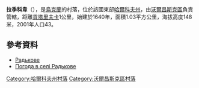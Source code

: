 {{coord|50|5|27|N|36|58|57|E|scale:100000_region:UA|display=title}}

'''拉季科韋'''（{{lang-uk|Радькове}}），是[[烏克蘭|烏克蘭]]的村落，位於該國東部[[哈爾科夫州|哈爾科夫州]]，由[[沃爾昌斯克區|沃爾昌斯克區]]負責管轄，距離[[貢塔里夫卡|貢塔里夫卡]]1公里，始建於1640年，面積1.03平方公里，海拔高度148米，2001年人口43。

==參考資料==
* [http://gska2.rada.gov.ua/pls/z7502/A005?rdat1=09.01.2009&rf7571=32757 Радькове]{{dead link|date=2018年3月 |bot=InternetArchiveBot |fix-attempted=yes }}
* [http://weather.in.ua/ua/har'kovskaja/22026 Погода в селі Радькове] {{Wayback|url=http://weather.in.ua/ua/har'kovskaja/22026 |date=20200805200852 }}

{{DEFAULTSORT:Радькове}}
[[Category:哈爾科夫州村落|Category:哈爾科夫州村落]]
[[Category:沃爾昌斯克區村落|Category:沃爾昌斯克區村落]]


{{Kharkiv-geo-stub}}
